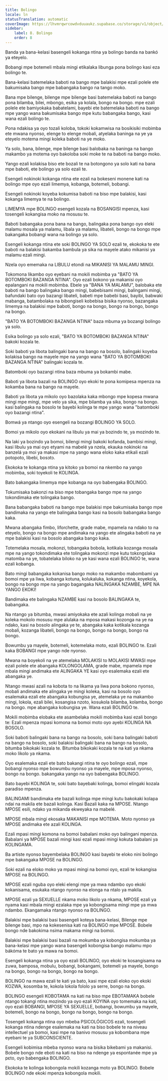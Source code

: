 ```yaml
---
title: Bolingo
locale: ln
statusTranslation: automatic
coverImage: https://lhvmrqwrcowdvduuaukz.supabase.co/storage/v1/object/public/strapi-uploads/small_cover-educacion-fundamental.webp-2d51a7828a2b1309555be27f7e2a61a0.webp
sidebar:
    label: 8. Bolingo
    order: 8
---
```

Banda ya bana-kelasi basengeli kokanga ntina ya bolingo banda na bankó ya eteyelo.

Bobangi mpe botemeli mbala mingi etikalaka libunga pona bolingo kasi eza bolingo te.

Bana-kelasi batemelaka baboti na bango mpe balakisi mpe ezali polele ete bakumisaka bango mpe babangaka bango na tango moko.

Bana mpe bilenge, bilenge mpe bilenge basi batemelaka baboti na bango pona bilamba, bilei, mbongo, esika ya kolala, bongo na bongo. mpe ezali polele ete bamiyokaka babatelami, bayebi ete batemelaka baboti na bango mpe yango wana bakumisaka bango mpe kutu babangaka bango, kasi wana ezali bolingo te.

Pona ndakisa ya oyo tozali koloba, tokoki kokamwisa na bosikisiki mobimba ete mwana nyonso, elenge to elenge mobali, atyelaka baninga na ye ya eteyelo motema mingi koleka baboti na ye moko.

Ya solo, bana, bilenge, mpe bilenge basi balobaka na baninga na bango makambo ya motema oyo bakoloba soki moke te na baboti na bango moko.

Yango ezali kolakisa biso ete bozali te na botongono ya solo kati na bana mpe baboti, ete bolingo ya solo ezali te.

Esengeli nokinoki kokanga ntina ete ezali na bokeseni monene kati na bolingo mpe oyo ezali limemya, kobanga, botemeli, bobangi.

Esengeli nokinoki koyeba kokumisa baboti na biso mpe balakisi, kasi kokanga limemya te na bolingo.

LIMEMYA mpe BOLINGO esengeli kozala na BOSANGISI mpenza, kasi tosengeli kokangisa moko na mosusu te.

Baboti babangaka pona bana na bango, balingaka pona bango oyo eleki malamu mosala ya malamu, libala ya malamu, libateli, bongo na bongo mpe bakangaka bobangi wana na bolingo ya solo.

Esengeli kokanga ntina ete soki BOLINGO YA SOLO ezali te, ekokoka te ete baboti na balakisi bakamba bambula ya sika na mayele atako mikanisi ya malamu ezali mingi.

Nzela oyo ememaka na LIBULU etondi na MIKANISI YA MALAMU MINGI.

Tokomona likambo oyo eyebani na mokili mobimba ya "BATO YA BOTOMBOKI BAZANGA NTINA". Oyo ezali bokono ya makanisi oyo epalangani na mokili mobimba. Ebele ya "BANA YA MALAMU", balobaka ete baboti na bango balingaka bango mingi, babebisami mingi, balingami mingi, bafundaki bato oyo bazangi libateli, babeti mpe babebi basi, bayibi, babwaki mabanga, batambolaka na bibongiseli kobebisa bisika nyonso, bazangaka limemya na balakisi mpe baboti, bongo na bongo, bongo na bongo, bongo na bongo.

"BATO YA BOTOMBOKI BAZANGA NTINA" baza mbuma ya bozangi bolingo ya solo.

Esika bolingo ya solo ezali, "BATO YA BOTOMBOKI BAZANGA NTINA" bakoki kozala te.

Soki baboti ya libota balingaki bana na bango na bosolo, balingaki koyeba kolakisa bango na mayele mpe na yango wana "BATO YA BOTOMBOKI BAZANGA NTINA" balingaki kozala te.

Batomboki oyo bazangi ntina baza mbuma ya bokambi mabe.

Baboti ya libota bazali na BOLINGO oyo ekoki te pona komipesa mpenza na kokamba bana na bango na mayele.

Baboti ya libota ya mikolo oyo bazolaka kaka mbongo mpe kopesa mwana mingi mpe mingi, mpe velo ya sika, mpe bilamba ya sika, bongo na bongo. kasi balingaka na bosolo te bayebi kolinga te mpe yango wana "batomboki oyo bazangi ntina".

Bomwá ya ntango oyo esengeli na bozangi BOLINGO YA SOLO.

Bomoi ya mikolo oyo ekokani na libulu ya mai ya bozindo te, ya mozindo te.

Na laki ya bozindo ya bomoi, bilengi mingi bakoki kofanda, bambisi mingi, kasi libulu ya mai oyo etyami na mabelé ya nzela, ekauka nokinoki na banzelá ya moi ya makasi mpe na yango wana eloko kaka etikali ezali potopoto, libebi, bosɔtɔ.

Ekokoka te kokanga ntina ya kitoko ya bomoi na nkembo na yango mobimba, soki toyekoli te KOLINGA.

Bato bakangaka limemya mpe kobanga na oyo babengaka BOLINGO.

Tokumisaka bakonzi na biso mpe tobangaka bango mpe na yango tokondimaka ete tolingaka bango.

Bana babangaka baboti na bango mpe balakisi mpe bakumisaka bango mpe bandimaka na yango ete balingaka bango kasi na bosolo babangaka bango kaka.

Mwana abangaka fimbo, liforchette, grade mabe, mpamela na ndako to na eteyelo, bongo na bongo mpe andimaka na yango ete alingaka baboti na ye mpe balakisi kasi na bosolo abangaka bango kaka.

Totemelaka mosala, mokonzi, tobangaka bobola, kotikala kozanga mosala mpe na yango tokondimaka ete tolingaka mokonzi mpe kutu tokɛngɛlaka matomba na ye, tobatelaka biloko na ye kasi wana ezali BOLINGO te, wana ezali kobanga.

Bato mingi babangaka kokanisa bango moko na makambo mabombami ya bomoi mpe ya liwa, kobanga kotuna, kolukaluka, kokanga ntina, koyekola, bongo na bongo mpe na yango bagangaka NALINGAKA NZAMBE, MPE NA YANGO EKOKI!

Bandimaka ete balingaka NZAMBE kasi na bosolo BALINGAKA te, babangaka.

Na ntango ya bitumba, mwasi amiyokaka ete azali kolinga mobali na ye koleka mokolo mosusu mpe alulaka na mposa makasi kozonga na ye na ndako, kasi na bosolo alingaka ye te, abangaka kaka kotikala kozanga mobali, kozanga libateli, bongo na bongo, bongo na bongo, bongo na bongo.

Bowumbu ya mayele, botemeli, kotemelaka moto, ezali BOLINGO te. Ezali kaka BOBANGI mpe yango nde nyonso.

Mwana na boyekoli na ye atemelaka MOLAKISI to MOLAKISI MWASI mpe ezali polele ete abangaka KOLONGOLAMA, grade mabe, mpamela mpe mbala mingi andimaka ete ALINGAKA YE kasi oyo esalemaka ezali ete abangaka ye.

Ntango mwasi azali na kobota to na likama ya liwa pona bokono nyonso, mobali andimaka ete alingaka ye mingi koleka, kasi na bosolo oyo esalemaka ezali ete abangaka kobungisa ye, atemelaka ye na makambo mingi, lokola, ezali bilei, kosangisa nzoto, kosukola bilamba, kolamba, bongo na bongo. mpe abangaka kobungisa ye. Wana ezali BOLINGO te.

Mokili mobimba elobaka ete asambelaka mokili mobimba kasi ezali bongo te: Ezali mpenza mpasi komona na bomoi moto oyo ayebi KOLINGA NA BOSOLO.

Soki baboti balingaki bana na bango na bosolo, soki bana balingaki baboti na bango na bosolo, soki balakisi balingaki bana na bango na bosolo, bitumba bikokaki kozala te. Bitumba bikokaki kozala te na kati ya nkama moko likolo ya nkama.

Oyo esalemaka ezali ete bato bakangi ntina te oyo bolingo ezali, mpe bobangi nyonso mpe bowumbu nyonso ya mayele, mpe mposa nyonso, bongo na bongo. bakangaka yango na oyo babengaka BOLINGO.

Bato bayebi KOLINGA te, soki bato bayebaki kolinga, bomoi elingaki kozala paradiso mpenza.

BALINGAMI bandimaka ete bazali kolinga mpe mingi kutu bakokaki kolapa ndai na makila ete bazali kolinga. Kasi Bazali kaka na MPOSE. Ntango MPOSE esili, ndako ya mikanda ekweyaka na mabelé.

MPOSE mbala mingi ekosaka MAKANISI mpe MOTEMA. Moto nyonso ya MPOSE andimaka ete azali KOLINGA.

Ezali mpasi mingi komona na bomoi babalani moko oyo balingani mpenza. Babalani ya MPOSE bazali mingi kasi ezali mpasi mingi kokuta babalani ya KOLINGAMA.

Ba artiste nyonso bayembelaka BOLINGO kasi bayebi te eloko nini bolingo mpe bakangaka MPOSE na BOLINGO.

Soki ezali na eloko moko ya mpasi mingi na bomoi oyo, ezali te kokangisa MPOSE na BOLINGO.

MPOSE ezali nguba oyo eleki elengi mpe ya mwa ndambo oyo ekoki kokanisama, esukaka ntango nyonso na elonga na ntalo ya makila.

MPOSE ezali ya SEXUELLE nkama moko likolo ya nkama, MPOSE ezali ya nyama kasi mbala mingi ezalaka mpe ya kobongisama mingi mpe ya mwa ndambo. Ekangamaka ntango nyonso na BOLINGO.

Balakisi mpe balakisi basi basengeli koteya bana-kelasi, Bilenge mpe bilenge basi, mpo na kokesenisa kati na BOLINGO mpe MPOSE. Bobele bongo nde bakokima nsima makama mingi na bomoi.

Balakisi mpe balakisi basi bazali na mokumba ya kobongisa mokumba ya bana-kelasi mpe yango wana basengeli kobongisa bango malamu mpo bákóma te bato ya mawa na bomoi.

Esengeli kokanga ntina ya oyo ezali BOLINGO, oyo ekoki te kosangisama na zuwa, bamposa, mobulu, bobangi, bokangami, botemeli ya mayele, bongo na bongo, bongo na bongo, bongo na bongo.

BOLINGO na mawa ezali te kati ya bato, kasi mpe ezali eloko oyo ekoki KOZWA, kosomba te, kokola lokola fololo ya serre, bongo na bongo.

BOLINGO esengeli KOBOTAMA na kati na biso mpe EBOTAMAKA bobele ntango tokangi ntina mozindo ya oyo ezali KOYINA oyo tomemaka na kati, oyo ezali BOBANGI, MPOSE YA SEXUELLE, bobangi, bowumbu ya mayele, botemeli, bongo na bongo, bongo na bongo, bongo na bongo.

Tosengeli kokanga ntina oyo mbeba PSICOLÓGICOS ezali, tosengeli kokanga ntina ndenge esalemaka na kati na biso bobele te na niveau intellectuel ya bomoi, kasi mpe na banivo mosusu ya kobombana mpe eyebani te ya SUBCONSCIENTE.

Esengeli kobimisa mbeba nyonso wana na bisika bikebami ya makanisi. Bobele bongo nde eboti na kati na biso na ndenge ya espontanée mpe ya pɛto, oyo babengaka BOLINGO.

Ekokoka te kolinga kobongola mokili kozanga moto ya BOLINGO. Bobele BOLINGO nde ekoki mpenza kobongola mokili.

